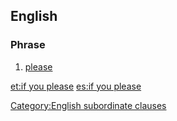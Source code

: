 ==English==

===Phrase===
{{head|en|phrase|head=[[if]] [[you]] [[please]]}}

# {{formal}} [[please]]

[[Category:English subordinate clauses]]

[[et:if you please]]
[[es:if you please]]